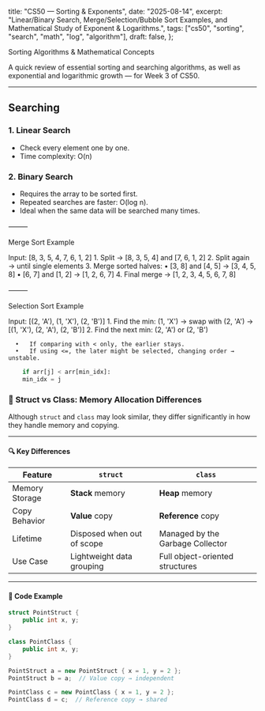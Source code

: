   title: "CS50 — Sorting & Exponents",
  date: "2025-08-14",
  excerpt: "Linear/Binary Search, Merge/Selection/Bubble Sort Examples, and Mathematical Study of Exponent & Logarithms.",
  tags: ["cs50", "sorting", "search", "math", "log", "algorithm"],
  draft: false,
};

Sorting Algorithms & Mathematical Concepts

A quick review of essential sorting and searching algorithms, as well as exponential and logarithmic growth — for Week 3 of CS50.

---

## Searching

### 1. Linear Search
- Check every element one by one.
- Time complexity: O(n)

### 2. Binary Search
- Requires the array to be sorted first.
- Repeated searches are faster: O(log n).
- Ideal when the same data will be searched many times.

⸻

Merge Sort Example

Input: [8, 3, 5, 4, 7, 6, 1, 2]
	1.	Split → [8, 3, 5, 4] and [7, 6, 1, 2]
	2.	Split again → until single elements
	3.	Merge sorted halves:
	•	[3, 8] and [4, 5] → [3, 4, 5, 8]
	•	[6, 7] and [1, 2] → [1, 2, 6, 7]
	4.	Final merge → [1, 2, 3, 4, 5, 6, 7, 8]

⸻

Selection Sort Example

Input: [(2, 'A'), (1, 'X'), (2, 'B')]
	1.	Find the min: (1, 'X') → swap with (2, 'A')
→ [(1, 'X'), (2, 'A'), (2, 'B')]
	2.	Find the next min: (2, 'A') or (2, 'B')
  ```text
	•	If comparing with < only, the earlier stays.
	•	If using <=, the later might be selected, changing order → unstable.
  ```

```python
    if arr[j] < arr[min_idx]:
    min_idx = j
```

### 🧠 Struct vs Class: Memory Allocation Differences

Although `struct` and `class` may look similar, they differ significantly in how they handle memory and copying.

---

#### 🔍 Key Differences
<table>
  <thead>
    <tr>
      <th>Feature</th>
      <th><code>struct</code></th>
      <th><code>class</code></th>
    </tr>
  </thead>
  <tbody>
    <tr>
      <td>Memory Storage</td>
      <td><strong>Stack</strong> memory</td>
      <td><strong>Heap</strong> memory</td>
    </tr>
    <tr>
      <td>Copy Behavior</td>
      <td><strong>Value</strong> copy</td>
      <td><strong>Reference</strong> copy</td>
    </tr>
    <tr>
      <td>Lifetime</td>
      <td>Disposed when out of scope</td>
      <td>Managed by the Garbage Collector</td>
    </tr>
    <tr>
      <td>Use Case</td>
      <td>Lightweight data grouping</td>
      <td>Full object-oriented structures</td>
    </tr>
  </tbody>
</table>

---

#### 🧪 Code Example

```csharp
struct PointStruct {
    public int x, y;
}

class PointClass {
    public int x, y;
}

PointStruct a = new PointStruct { x = 1, y = 2 };
PointStruct b = a;  // Value copy → independent

PointClass c = new PointClass { x = 1, y = 2 };
PointClass d = c;  // Reference copy → shared
